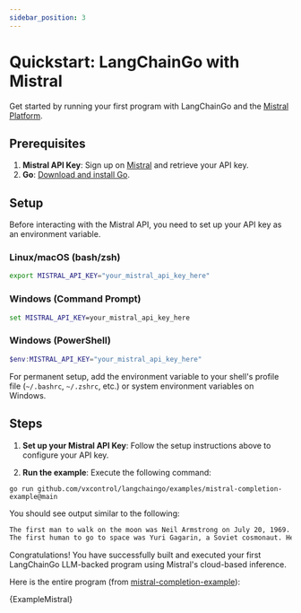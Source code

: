 ```yaml
---
sidebar_position: 3
---
```



# Quickstart: LangChainGo with Mistral

Get started by running your first program with LangChainGo and the [Mistral Platform](https://mistral.ai/).

## Prerequisites

1. **Mistral API Key**: Sign up on [Mistral](https://mistral.ai/) and retrieve your API key.
2. **Go**: [Download and install Go](https://go.dev/doc/install).

## Setup

Before interacting with the Mistral API, you need to set up your API key as an environment variable.

### Linux/macOS (bash/zsh)
```bash
export MISTRAL_API_KEY="your_mistral_api_key_here"
```

### Windows (Command Prompt)
```cmd
set MISTRAL_API_KEY=your_mistral_api_key_here
```

### Windows (PowerShell)
```powershell
$env:MISTRAL_API_KEY="your_mistral_api_key_here"
```

For permanent setup, add the environment variable to your shell's profile file (`~/.bashrc`, `~/.zshrc`, etc.) or system environment variables on Windows.

## Steps

1. **Set up your Mistral API Key**: Follow the setup instructions above to configure your API key.

2. **Run the example**: Execute the following command:

```shell
go run github.com/vxcontrol/langchaingo/examples/mistral-completion-example@main
```

You should see output similar to the following:

```txt
The first man to walk on the moon was Neil Armstrong on July 20, 1969. He made this historic step during the Apollo 11 mission. Armstrong's famous quote upon setting foot on the lunar surface was, "That's one small step for man, one giant leap for mankind."
The first human to go to space was Yuri Gagarin, a Soviet cosmonaut. He completed an orbit around the Earth in the spacecraft Vostok 1 on April 12, 1961. This historic event marked the beginning of human space exploration.
```

Congratulations! You have successfully built and executed your first LangChainGo LLM-backed program using Mistral's cloud-based inference.


Here is the entire program (from [mistral-completion-example](https://github.com/vxcontrol/langchaingo/blob/main/examples/mistral-completion-example/mistral_completion_example.go)):

<CodeBlock language="go">{ExampleMistral}</CodeBlock>

